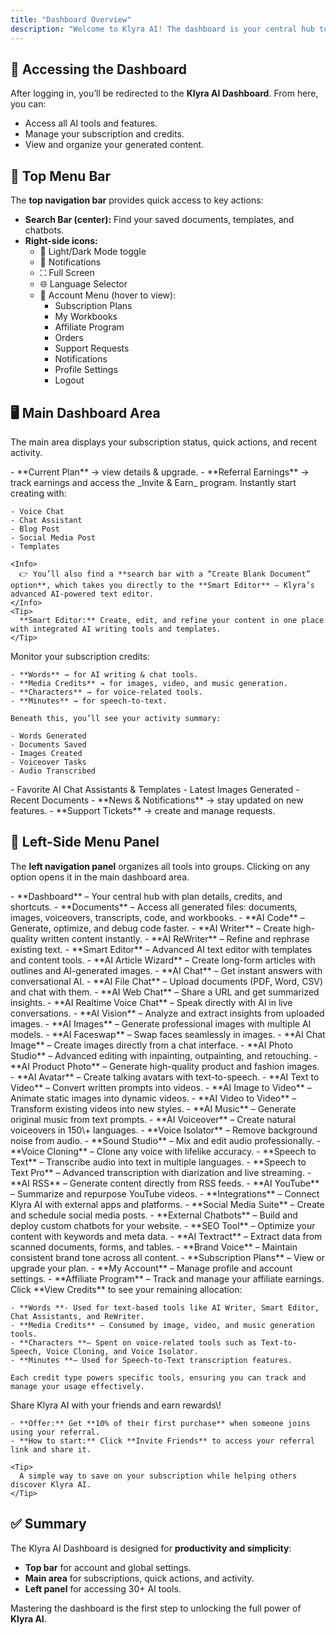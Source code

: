 ```yaml
---
title: "Dashboard Overview"
description: "Welcome to Klyra AI! The dashboard is your central hub to access all tools, track usage, and manage your account. This guide will walk you through the layout and functionality of the dashboard so you can get the most out of your subscription."
---
```


## 🔐 Accessing the Dashboard

After logging in, you’ll be redirected to the **Klyra AI Dashboard**. From here, you can:

- Access all AI tools and features.
- Manage your subscription and credits.
- View and organize your generated content.

## 🔎 Top Menu Bar

The **top navigation bar** provides quick access to key actions:

- **Search Bar (center):** Find your saved documents, templates, and chatbots.
- **Right-side icons:**
  - 🌙 Light/Dark Mode toggle
  - 🔔 Notifications
  - ⛶ Full Screen
  - 🌐 Language Selector
  - 👤 Account Menu (hover to view):
    - Subscription Plans
    - My Workbooks
    - Affiliate Program
    - Orders
    - Support Requests
    - Notifications
    - Profile Settings
    - Logout

## 🖥️ Main Dashboard Area

The main area displays your subscription status, quick actions, and recent activity.

<Steps>
  <Step title="Subscription and Referrals">
    - **Current Plan** → view details & upgrade.
    - **Referral Earnings** → track earnings and access the _Invite & Earn_ program.
  </Step>
  <Step title="Quick Shortcuts">
    Instantly start creating with:

    - Voice Chat
    - Chat Assistant
    - Blog Post
    - Social Media Post
    - Templates

    <Info>
      👉 You’ll also find a **search bar with a “Create Blank Document” option**, which takes you directly to the **Smart Editor** — Klyra’s advanced AI-powered text editor.
    </Info>
    <Tip>
      **Smart Editor:** Create, edit, and refine your content in one place with integrated AI writing tools and templates.
    </Tip>
  </Step>
  <Step title="Usage Tracking">
    Monitor your subscription credits:

    - **Words** → for AI writing & chat tools.
    - **Media Credits** → for images, video, and music generation.
    - **Characters** → for voice-related tools.
    - **Minutes** → for speech-to-text.

    Beneath this, you’ll see your activity summary:

    - Words Generated
    - Documents Saved
    - Images Created
    - Voiceover Tasks
    - Audio Transcribed
  </Step>
  <Step title="Favorites & Recent Work">
    - Favorite AI Chat Assistants & Templates
    - Latest Images Generated
    - Recent Documents
  </Step>
  <Step title="Updates & Support">
    - **News & Notifications** → stay updated on new features.
    - **Support Tickets** → create and manage requests.
  </Step>
</Steps>

## 📂 Left-Side Menu Panel

The **left navigation panel** organizes all tools into groups. Clicking on any option opens it in the main dashboard area.

<Steps>
  <Step title="AI Panel">
    - **Dashboard** – Your central hub with plan details, credits, and shortcuts.
    - **Documents** – Access all generated files: documents, images, voiceovers, transcripts, code, and workbooks.
  </Step>
  <Step title="AI Writing">
    - **AI Code** – Generate, optimize, and debug code faster.
    - **AI Writer** – Create high-quality written content instantly.
    - **AI ReWriter** – Refine and rephrase existing text.
    - **Smart Editor** – Advanced AI text editor with templates and content tools.
    - **AI Article Wizard** – Create long-form articles with outlines and AI-generated images.
  </Step>
  <Step title="AI Conversations">
    - **AI Chat** – Get instant answers with conversational AI.
    - **AI File Chat** – Upload documents (PDF, Word, CSV) and chat with them.
    - **AI Web Chat** – Share a URL and get summarized insights.
    - **AI Realtime Voice Chat** – Speak directly with AI in live conversations.
  </Step>
  <Step title="AI Images & Editing">
    - **AI Vision** – Analyze and extract insights from uploaded images.
    - **AI Images** – Generate professional images with multiple AI models.
    - **AI Faceswap** – Swap faces seamlessly in images.
    - **AI Chat Image** – Create images directly from a chat interface.
    - **AI Photo Studio** – Advanced editing with inpainting, outpainting, and retouching.
    - **AI Product Photo** – Generate high-quality product and fashion images.
  </Step>
  <Step title="AI Video Creation">
    - **AI Avatar** – Create talking avatars with text-to-speech.
    - **AI Text to Video** – Convert written prompts into videos.
    - **AI Image to Video** – Animate static images into dynamic videos.
    - **AI Video to Video** – Transform existing videos into new styles.
  </Step>
  <Step title="AI Audio & Voice">
    - **AI Music** – Generate original music from text prompts.
    - **AI Voiceover** – Create natural voiceovers in 150\+ languages.
    - **Voice Isolator** – Remove background noise from audio.
    - **Sound Studio** – Mix and edit audio professionally.
    - **Voice Cloning** – Clone any voice with lifelike accuracy.
    - **Speech to Text** – Transcribe audio into text in multiple languages.
    - **Speech to Text Pro** – Advanced transcription with diarization and live streaming.
  </Step>
  <Step title="AI Connect & Integrations">
    - **AI RSS** – Generate content directly from RSS feeds.
    - **AI YouTube** – Summarize and repurpose YouTube videos.
    - **Integrations** – Connect Klyra AI with external apps and platforms.
    - **Social Media Suite** – Create and schedule social media posts.
    - **External Chatbots** – Build and deploy custom chatbots for your website.
  </Step>
  <Step title="Productivity">
    - **SEO Tool** – Optimize your content with keywords and meta data.
    - **AI Textract** – Extract data from scanned documents, forms, and tables.
    - **Brand Voice** – Maintain consistent brand tone across all content.
  </Step>
  <Step title="Account">
    - **Subscription Plans** – View or upgrade your plan.
    - **My Account** – Manage profile and account settings.
    - **Affiliate Program** – Track and manage your affiliate earnings.
  </Step>
  <Step title="Viewing Credits">
    Click **View Credits** to see your remaining allocation:

    - **Words **- Used for text-based tools like AI Writer, Smart Editor, Chat Assistants, and ReWriter.
    - **Media Credits** – Consumed by image, video, and music generation tools.
    - **Characters **– Spent on voice-related tools such as Text-to-Speech, Voice Cloning, and Voice Isolator.
    - **Minutes **– Used for Speech-to-Text transcription features.

    Each credit type powers specific tools, ensuring you can track and manage your usage effectively.
  </Step>
  <Step title="Invite & Earn">
    Share Klyra AI with your friends and earn rewards\!

    - **Offer:** Get **10% of their first purchase** when someone joins using your referral.
    - **How to start:** Click **Invite Friends** to access your referral link and share it.

    <Tip>
      A simple way to save on your subscription while helping others discover Klyra AI.
    </Tip>
  </Step>
</Steps>

## ✅ Summary

The Klyra AI Dashboard is designed for **productivity and simplicity**:

- **Top bar** for account and global settings.
- **Main area** for subscriptions, quick actions, and activity.
- **Left panel** for accessing 30\+ AI tools.

Mastering the dashboard is the first step to unlocking the full power of **Klyra AI**.